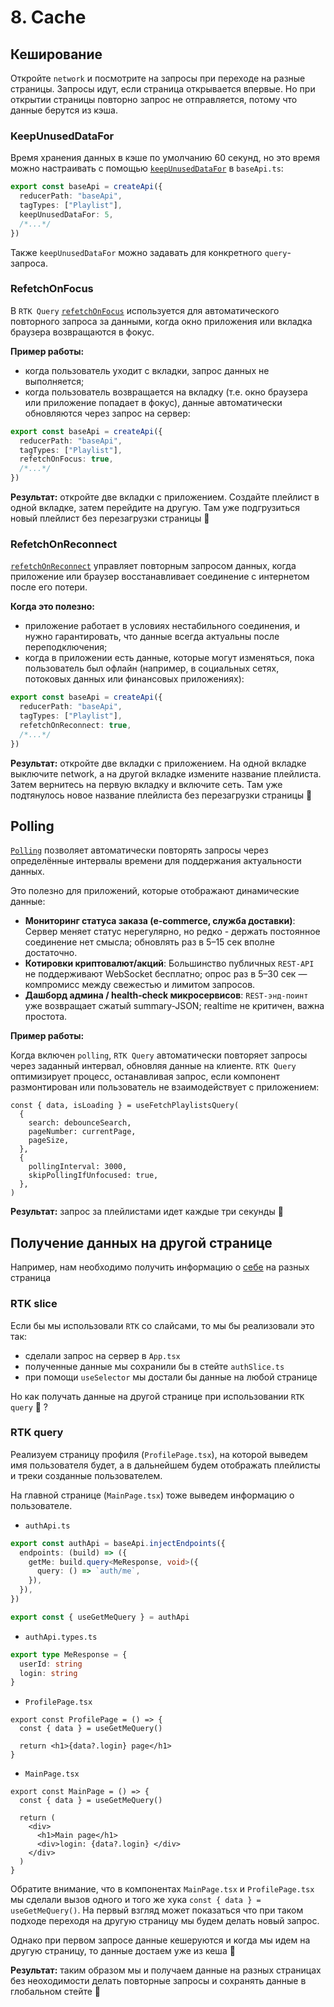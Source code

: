 # 8. Cache

## Кеширование

Откройте `network` и посмотрите на запросы при переходе на разные страницы. Запросы идут,
если страница открывается впервые. Но при открытии страницы повторно запрос не отправляется,
потому что данные берутся из кэша.

### KeepUnusedDataFor

Время хранения данных в кэше по умолчанию 60 секунд, но это время можно настраивать с помощью [`keepUnusedDataFor`](https://redux-toolkit.js.org/rtk-query/usage/cache-behavior#reducing-subscription-time-with-keepunuseddatafor) в `baseApi.ts`:

```ts filename="baseApi.ts" {4}
export const baseApi = createApi({
  reducerPath: "baseApi",
  tagTypes: ["Playlist"],
  keepUnusedDataFor: 5,
  /*...*/
})
```

Также `keepUnusedDataFor` можно задавать для конкретного `query`-запроса.

### RefetchOnFocus

В `RTK Query` [`refetchOnFocus`](https://redux-toolkit.js.org/rtk-query/usage/cache-behavior#re-fetching-on-window-focus-with-refetchonfocus) используется для автоматического повторного запроса за данными,
когда окно приложения или вкладка браузера возвращаются в фокус.

**Пример работы:**

- когда пользователь уходит с вкладки, запрос данных не выполняется;
- когда пользователь возвращается на вкладку (т.е. окно браузера или приложение попадает в фокус),
  данные автоматически обновляются через запрос на сервер:

```ts filename="baseApi.ts" {4}
export const baseApi = createApi({
  reducerPath: "baseApi",
  tagTypes: ["Playlist"],
  refetchOnFocus: true,
  /*...*/
})
```

**Результат:** откройте две вкладки с приложением. Создайте плейлист в одной вкладке, затем
перейдите на другую. Там уже подгрузиться новый плейлист без перезагрузки страницы 🚀

### RefetchOnReconnect

[`refetchOnReconnect`](https://redux-toolkit.js.org/rtk-query/usage/cache-behavior#re-fetching-on-network-reconnection-with-refetchonreconnect) управляет повторным запросом данных, когда приложение или браузер
восстанавливает соединение с интернетом после его потери.

**Когда это полезно:**

- приложение работает в условиях нестабильного соединения, и нужно гарантировать, что данные всегда актуальны после
  переподключения;
- когда в приложении есть данные, которые могут изменяться, пока пользователь был офлайн (например, в социальных сетях,
  потоковых данных или финансовых приложениях):

```ts filename="baseApi.ts" {4}
export const baseApi = createApi({
  reducerPath: "baseApi",
  tagTypes: ["Playlist"],
  refetchOnReconnect: true,
  /*...*/
})
```

**Результат:** откройте две вкладки с приложением. На одной вкладке выключите network, а
на другой вкладке измените название плейлиста. Затем вернитесь на первую вкладку и включите
сеть. Там уже подтянулось новое название плейлиста без перезагрузки страницы 🚀

## Polling

[`Polling`](https://redux-toolkit.js.org/rtk-query/usage/polling) позволяет автоматически
повторять запросы через определённые интервалы времени для поддержания актуальности данных.

Это полезно для приложений, которые отображают динамические данные:

- **Мониторинг статуса заказа (e‑commerce, служба доставки)**: Cервер меняет статус нерегулярно, но редко -
  держать постоянное соединение нет смысла; обновлять раз в 5–15 сек вполне достаточно.
- **Котировки криптовалют/акций**: Большинство публичных `REST‑API` не поддерживают WebSocket бесплатно; опрос раз в 5–30
  сек — компромисс между свежестью и лимитом запросов.
- **Дашборд админа / health‑check микросервисов**: `REST‑энд‑поинт` уже возвращает сжатый summary‑JSON; realtime не
  критичен, важна простота.

**Пример работы:**

Когда включен `polling`, `RTK Query` автоматически повторяет запросы через заданный интервал,
обновляя данные на клиенте. `RTK Query` оптимизирует процесс, останавливая запрос, если
компонент размонтирован или пользователь не взаимодействует с приложением:

```tsx filename="PlaylistsPage.tsx"
const { data, isLoading } = useFetchPlaylistsQuery(
  {
    search: debounceSearch,
    pageNumber: currentPage,
    pageSize,
  },
  {
    pollingInterval: 3000,
    skipPollingIfUnfocused: true,
  },
)
```

**Результат:** запрос за плейлистами идет каждые три секунды 🚀

## Получение данных на другой странице

Например, нам необходимо получить информацию о [себе](https://musicfun.it-incubator.app/api#/Authentication/AuthController_getMe) на разных страница

### RTK slice

Если бы мы использовали `RTK` со слайсами, то мы бы реализовали это так:

- сделали запрос на сервер в `App.tsx`
- полученные данные мы сохранили бы в стейте `authSlice.ts`
- при помощи `useSelector` мы достали бы данные на любой странице

Но как получать данные на другой странице при использовании `RTK query` 🤔 ?

### RTK query

Реализуем страницу профиля (`ProfilePage.tsx`), на которой выведем имя пользователя будет, а в дальнейшем будем
отображать плейлисты и треки созданные пользователем.

На главной странице (`MainPage.tsx`) тоже выведем информацию о пользователе.

- `authApi.ts`

```ts filename="src/features/auth/api/authApi.ts"
export const authApi = baseApi.injectEndpoints({
  endpoints: (build) => ({
    getMe: build.query<MeResponse, void>({
      query: () => `auth/me`,
    }),
  }),
})

export const { useGetMeQuery } = authApi
```

- `authApi.types.ts`

```ts filename="src/features/auth/api/authApi.types.ts"
export type MeResponse = {
  userId: string
  login: string
}
```

- `ProfilePage.tsx`

```tsx filename="ProfilePage.tsx" {2, 4}
export const ProfilePage = () => {
  const { data } = useGetMeQuery()

  return <h1>{data?.login} page</h1>
}
```

- `MainPage.tsx`

```tsx filename="MainPage.tsx" {2, 7}
export const MainPage = () => {
  const { data } = useGetMeQuery()

  return (
    <div>
      <h1>Main page</h1>
      <div>login: {data?.login} </div>
    </div>
  )
}
```

Обратите внимание, что в компонентах `MainPage.tsx` и `ProfilePage.tsx` мы сделали вызов одного и того же хука
`const { data } = useGetMeQuery()`. На первый взгляд может показаться что при таком подходе переходя на другую страницу
мы будем делать новый запрос.

Однако при первом запросе данные кешеруются и когда мы идем на другую страницу, то данные достаем уже из кеша 💪

**Результат:** таким образом мы и получаем данные на разных страницах без неоходимости делать повторные запросы и
сохранять данные в глобальном стейте 🚀

